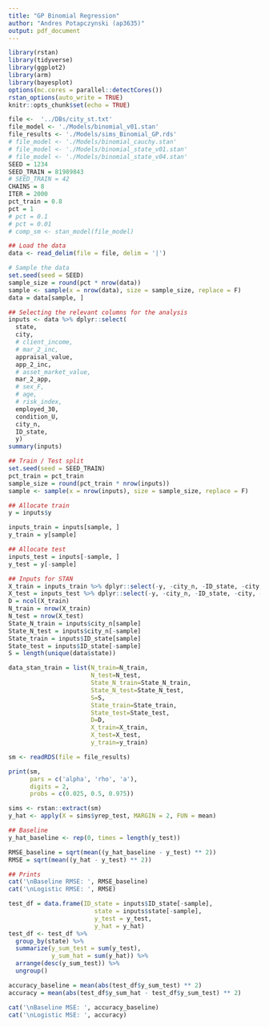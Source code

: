 ```yaml
---
title: "GP Binomial Regression"
author: "Andres Potapczynski (ap3635)"
output: pdf_document
---
```


```r
library(rstan)
library(tidyverse)
library(ggplot2)
library(arm)
library(bayesplot)
options(mc.cores = parallel::detectCores())
rstan_options(auto_write = TRUE)
knitr::opts_chunk$set(echo = TRUE)
```

```r
file <-  '../DBs/city_st.txt'
file_model <- './Models/binomial_v01.stan'
file_results <- './Models/sims_Binomial_GP.rds'
# file_model <- './Models/binomial_cauchy.stan'
# file_model <- './Models/binomial_state_v01.stan'
# file_model <- './Models/binomial_state_v04.stan'
SEED = 1234
SEED_TRAIN = 81989843
# SEED_TRAIN = 42
CHAINS = 8
ITER = 2000
pct_train = 0.8
pct = 1
# pct = 0.1
# pct = 0.01
# comp_sm <- stan_model(file_model)
```

```r
## Load the data
data <- read_delim(file = file, delim = '|')

# Sample the data
set.seed(seed = SEED)
sample_size = round(pct * nrow(data))
sample <- sample(x = nrow(data), size = sample_size, replace = F)
data = data[sample, ]

## Selecting the relevant columns for the analysis
inputs <- data %>% dplyr::select(
  state,
  city,
  # client_income,
  # mar_2_inc,
  appraisal_value,
  app_2_inc,
  # asset_market_value,
  mar_2_app,
  # sex_F,
  # age,
  # risk_index,
  employed_30,
  condition_U,
  city_n,
  ID_state,
  y)
summary(inputs)
```

```r
## Train / Test split
set.seed(seed = SEED_TRAIN)
pct_train = pct_train
sample_size = round(pct_train * nrow(inputs))
sample <- sample(x = nrow(inputs), size = sample_size, replace = F)

## Allocate train
y = inputs$y

inputs_train = inputs[sample, ]
y_train = y[sample]

## Allocate test
inputs_test = inputs[-sample, ]
y_test = y[-sample]

## Inputs for STAN
X_train = inputs_train %>% dplyr::select(-y, -city_n, -ID_state, -city, -state)
X_test = inputs_test %>% dplyr::select(-y, -city_n, -ID_state, -city, -state)
D = ncol(X_train)
N_train = nrow(X_train)
N_test = nrow(X_test)
State_N_train = inputs$city_n[sample]
State_N_test = inputs$city_n[-sample]
State_train = inputs$ID_state[sample]
State_test = inputs$ID_state[-sample]
S = length(unique(data$state))

data_stan_train = list(N_train=N_train,
                       N_test=N_test,
                       State_N_train=State_N_train,
                       State_N_test=State_N_test,
                       S=S,
                       State_train=State_train,
                       State_test=State_test,
                       D=D,
                       X_train=X_train,
                       X_test=X_test,
                       y_train=y_train)
```

```r
sm <- readRDS(file = file_results)
```

```r
print(sm,
      pars = c('alpha', 'rho', 'a'),
      digits = 2, 
      probs = c(0.025, 0.5, 0.975))
```

```r
sims <- rstan::extract(sm)
y_hat <- apply(X = sims$yrep_test, MARGIN = 2, FUN = mean)
```

```r
## Baseline
y_hat_baseline <- rep(0, times = length(y_test))

RMSE_baseline = sqrt(mean((y_hat_baseline - y_test) ** 2))
RMSE = sqrt(mean((y_hat - y_test) ** 2))

## Prints
cat('\nBaseline RMSE: ', RMSE_baseline)
cat('\nLogistic RMSE: ', RMSE)
```

```r
test_df = data.frame(ID_state = inputs$ID_state[-sample],
                        state = inputs$state[-sample],
                        y_test = y_test,
                        y_hat = y_hat)
test_df <- test_df %>% 
  group_by(state) %>% 
  summarize(y_sum_test = sum(y_test),
            y_sum_hat = sum(y_hat)) %>% 
  arrange(desc(y_sum_test)) %>% 
  ungroup()

accuracy_baseline = mean(abs(test_df$y_sum_test) ** 2)
accuracy = mean(abs(test_df$y_sum_hat - test_df$y_sum_test) ** 2)

cat('\nBaseline MSE: ', accuracy_baseline)
cat('\nLogistic MSE: ', accuracy)
```
